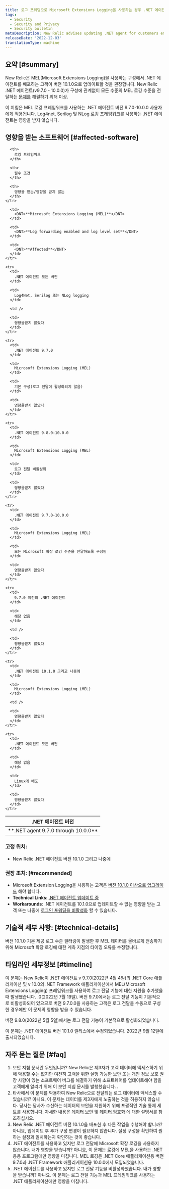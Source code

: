 ```yaml
---
title: 로그 포워딩으로 Microsoft Extensions Logging을 사용하는 경우 .NET 에이전트를 업데이트하세요.
tags:
  - Security
  - Security and Privacy
  - Security bulletin
metaDescription: New Relic advises updating .NET agent for customers employing Microsoft Extensions Logging with log forwarding enabled
releaseDate: '2022-12-03'
translationType: machine
---
```


## 요약 [#summary]

New Relic은 MEL(Microsoft Extensions Logging)을 사용하는 구성에서 .NET 에이전트를 배포하는 고객이 버전 10.1.0으로 업데이트할 것을 권장합니다. New Relic .NET 에이전트(v9.7.0 - 10.0.0)가 구성에 관계없이 모든 수준의 MEL 로깅 수준을 전달하는 [문제를](/docs/release-notes/agent-release-notes/net-release-notes/net-agent-10-1-0/) 해결하기 위해 이상.

이 지침은 MEL 로깅 프레임워크를 사용하는 .NET 에이전트 버전 9.7.0-10.0.0 사용자에게 적용됩니다. Log4net, Serilog 및 NLog 로깅 프레임워크를 사용하는 .NET 에이전트는 영향을 받지 않습니다.

## 영향을 받는 소프트웨어 [#affected-software]

<table>
  <thead>
    <tr>
      <th style={{ width: "200px" }}>
        .NET 에이전트 버전
      </th>

      <th>
        로깅 프레임워크
      </th>

      <th>
        필수 조건
      </th>

      <th>
        영향을 받는/영향을 받지 않는
      </th>
    </tr>
  </thead>

  <tbody>
    <tr>
      <td>
        <DNT>**.NET agent 9.7.0 through 10.0.0**</DNT>
      </td>

      <td>
        <DNT>**Microsoft Extensions Logging (MEL)**</DNT>
      </td>

      <td>
        <DNT>**Log forwarding enabled and log level set**</DNT>
      </td>

      <td>
        <DNT>**Affected**</DNT>
      </td>
    </tr>

    <tr>
      <td>
        .NET 에이전트 모든 버전
      </td>

      <td>
        Log4Net, Serilog 또는 NLog logging
      </td>

      <td />

      <td>
        영향을받지 않았다
      </td>
    </tr>

    <tr>
      <td>
        .NET 에이전트 9.7.0
      </td>

      <td>
        Microsoft Extensions Logging (MEL)
      </td>

      <td>
        기본 구성(로그 전달이 활성화되지 않음)
      </td>

      <td>
        영향을받지 않았다
      </td>
    </tr>

    <tr>
      <td>
        .NET 에이전트 9.8.0-10.0.0
      </td>

      <td>
        Microsoft Extensions Logging (MEL)
      </td>

      <td>
        로그 전달 비활성화
      </td>

      <td>
        영향을받지 않았다
      </td>
    </tr>

    <tr>
      <td>
        .NET 에이전트 9.7.0-10.0.0
      </td>

      <td>
        Microsoft Extensions Logging (MEL)
      </td>

      <td>
        모든 Microsoft 확장 로깅 수준을 전달하도록 구성됨
      </td>

      <td>
        영향을받지 않았다
      </td>
    </tr>

    <tr>
      <td>
        9.7.0 이전의 .NET 에이전트
      </td>

      <td>
        해당 없음
      </td>

      <td />

      <td>
        영향을받지 않았다
      </td>
    </tr>

    <tr>
      <td>
        .NET 에이전트 10.1.0 그리고 나중에
      </td>

      <td>
        Microsoft Extensions Logging (MEL)
      </td>

      <td />

      <td>
        영향을받지 않았다
      </td>
    </tr>

    <tr>
      <td>
        .NET 에이전트 모든 버전
      </td>

      <td>
        해당 없음
      </td>

      <td>
        Linux에 배포
      </td>

      <td>
        영향을받지 않았다
      </td>
    </tr>
  </tbody>
</table>

### 고정 위치:

* New Relic .NET 에이전트 버전 10.1.0 그리고 나중에

### 권장 조치: [#recommended]

* Microsoft Extension Logging을 사용하는 고객은 [버전 10.1.0 이상으로 업그레이드](/docs/apm/agents/net-agent/installation/update-net-agent/) 해야 합니다.
* <DNT>**Technical Links**</DNT>: [.NET 에이전트 업데이트 중](/docs/apm/agents/net-agent/installation/update-net-agent/)
* <DNT>**Workarounds**</DNT>: .NET 에이전트를 10.1.0으로 업데이트할 수 없는 영향을 받는 고객 또는 나중에 [로그인 포워딩을 비활성화](/docs/logs/logs-context/disable-automatic-logging/) 할 수 있습니다.

## 기술적 세부 사항: [#technical-details]

버전 10.1.0 기본 제공 로그 수준 필터링이 발생한 후 MEL 데이터를 올바르게 전송하기 위해 Microsoft 확장 로깅에 대한 계측 지점의 타이밍 오류를 수정합니다.

## 타임라인 세부정보 [#timeline]

이 문제는 New Relic이 .NET 에이전트 v 9.7.0(2022년 4월 4일)의 .NET Core 애플리케이션 및 v 10.0의 .NET Framework 애플리케이션에서 MEL(Microsoft Extensions Logging) 프레임워크를 사용하여 로그 전달 기능에 대한 지원을 추가했을 때 발생했습니다. .0(2022년 7월 19일). 버전 9.7.0에서는 로그 전달 기능이 기본적으로 비활성화되어 있으므로 버전 9.7.0.0을 사용하는 고객은 로그 전달을 수동으로 구성한 경우에만 이 문제의 영향을 받을 수 있습니다.

버전 9.8.0(2022년 5월 5일)에서는 로그 전달 기능이 기본적으로 활성화되었습니다.

이 문제는 .NET 에이전트 버전 10.1.0 릴리스에서 수정되었습니다. 2022년 9월 12일에 출시되었습니다.

## 자주 묻는 질문 [#faq]

1. 보안 지침 문서란 무엇입니까? New Relic은 제3자가 고객 데이터에 액세스하기 위해 악용할 수는 없지만 여전히 고객을 위한 실행 가능한 보안 또는 개인 정보 보호 권장 사항이 있는 소프트웨어 버그를 해결하기 위해 소프트웨어를 업데이트해야 함을 고객에게 알리기 위해 이 보안 지침 문서를 발행했습니다. .
2. 타사에서 이 문제를 악용하여 New Relic으로 전달되는 로그 데이터에 액세스할 수 있습니까? 아니요, 이 문제는 데이터를 제3자에게 노출하는 것을 허용하지 않습니다. 당사는 당사가 수신하는 데이터의 보안을 지원하기 위해 포괄적인 기술 통제 세트를 사용합니다. 자세한 내용은 [데이터 보안](/docs/security/security-privacy/data-privacy/security-controls-privacy/) 및 [데이터 암호화](/docs/security/security-privacy/compliance/data-encryption/) 에 대한 설명서를 참조하십시오.
3. New Relic .NET 에이전트 버전 10.1.0을 배포한 후 다른 작업을 수행해야 합니까? 아니요, 업데이트 후 추가 구성 변경이 필요하지 않습니다. 설정 구성을 확인하여 원하는 설정과 일치하는지 확인하는 것이 좋습니다.
4. .NET 에이전트를 사용하고 있지만 로그 전달에 Microsoft 확장 로깅을 사용하지 않습니다. 내가 영향을 받습니까? 아니요, 이 문제는 로깅에 MEL을 사용하는 .NET 응용 프로그램에만 영향을 미칩니다. MEL 로깅은 .NET Core 애플리케이션용 버전 9.7.0과 .NET Framework 애플리케이션용 10.0.0에서 도입되었습니다.
5. .NET 에이전트를 사용하고 있지만 로그 전달 기능을 비활성화했습니다. 내가 영향을 받습니까? 아니요. 이 문제는 로그 전달 기능과 MEL 프레임워크를 사용하는 .NET 애플리케이션에만 영향을 미칩니다.